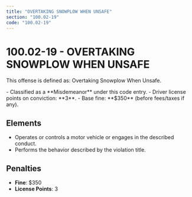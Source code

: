```yaml
---
title: "OVERTAKING SNOWPLOW WHEN UNSAFE"
section: "100.02-19"
code: "100.02-19"
---
```





# 100.02-19 - OVERTAKING SNOWPLOW WHEN UNSAFE

This offense is defined as: Overtaking Snowplow When Unsafe.

<Aside type="caution" title="Charge Type: Misdemeanor">
- Classified as a **Misdemeanor** under this code entry.
- Driver license points on conviction: **3**.
- Base fine: **$350** (before fees/taxes if any).
</Aside>

## Elements
- Operates or controls a motor vehicle or engages in the described conduct.
- Performs the behavior described by the violation title.

## Penalties
- **Fine**: $350
- **License Points**: 3
